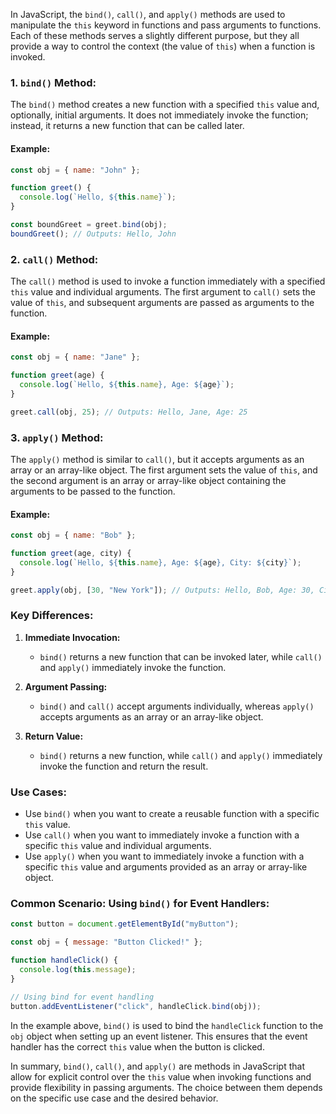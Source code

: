 In JavaScript, the `bind()`, `call()`, and `apply()` methods are used to manipulate the `this` keyword in functions and pass arguments to functions. Each of these methods serves a slightly different purpose, but they all provide a way to control the context (the value of `this`) when a function is invoked.

### 1. `bind()` Method:

The `bind()` method creates a new function with a specified `this` value and, optionally, initial arguments. It does not immediately invoke the function; instead, it returns a new function that can be called later.

#### Example:

```javascript
const obj = { name: "John" };

function greet() {
  console.log(`Hello, ${this.name}`);
}

const boundGreet = greet.bind(obj);
boundGreet(); // Outputs: Hello, John
```

### 2. `call()` Method:

The `call()` method is used to invoke a function immediately with a specified `this` value and individual arguments. The first argument to `call()` sets the value of `this`, and subsequent arguments are passed as arguments to the function.

#### Example:

```javascript
const obj = { name: "Jane" };

function greet(age) {
  console.log(`Hello, ${this.name}, Age: ${age}`);
}

greet.call(obj, 25); // Outputs: Hello, Jane, Age: 25
```

### 3. `apply()` Method:

The `apply()` method is similar to `call()`, but it accepts arguments as an array or an array-like object. The first argument sets the value of `this`, and the second argument is an array or array-like object containing the arguments to be passed to the function.

#### Example:

```javascript
const obj = { name: "Bob" };

function greet(age, city) {
  console.log(`Hello, ${this.name}, Age: ${age}, City: ${city}`);
}

greet.apply(obj, [30, "New York"]); // Outputs: Hello, Bob, Age: 30, City: New York
```

### Key Differences:

1. **Immediate Invocation:**

   - `bind()` returns a new function that can be invoked later, while `call()` and `apply()` immediately invoke the function.

2. **Argument Passing:**

   - `bind()` and `call()` accept arguments individually, whereas `apply()` accepts arguments as an array or an array-like object.

3. **Return Value:**
   - `bind()` returns a new function, while `call()` and `apply()` immediately invoke the function and return the result.

### Use Cases:

- Use `bind()` when you want to create a reusable function with a specific `this` value.
- Use `call()` when you want to immediately invoke a function with a specific `this` value and individual arguments.
- Use `apply()` when you want to immediately invoke a function with a specific `this` value and arguments provided as an array or array-like object.

### Common Scenario: Using `bind()` for Event Handlers:

```javascript
const button = document.getElementById("myButton");

const obj = { message: "Button Clicked!" };

function handleClick() {
  console.log(this.message);
}

// Using bind for event handling
button.addEventListener("click", handleClick.bind(obj));
```

In the example above, `bind()` is used to bind the `handleClick` function to the `obj` object when setting up an event listener. This ensures that the event handler has the correct `this` value when the button is clicked.

In summary, `bind()`, `call()`, and `apply()` are methods in JavaScript that allow for explicit control over the `this` value when invoking functions and provide flexibility in passing arguments. The choice between them depends on the specific use case and the desired behavior.
